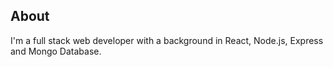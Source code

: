 ## About

I'm a full stack web developer with a background in React, Node.js, Express and Mongo Database.
